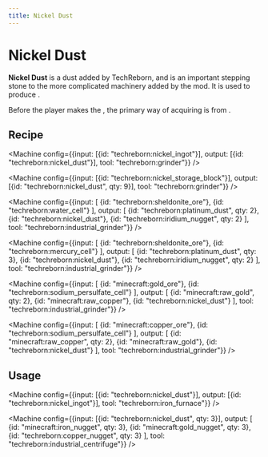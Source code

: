 ```yaml
---
title: Nickel Dust
---
```


<ItemImage file="nickel_dust" alt="Nickel Dust" size="200" />

# Nickel Dust

**Nickel Dust** is a dust added by TechReborn, and is an important stepping stone to the more complicated machinery added by the mod. It is used to produce <McItem slug="techreborn:nickel_ingot" />.

Before the player makes the <McItem slug="techreborn:industrial_grinder" />, the primary way of acquiring <McItem slug="techreborn:nickel_dust" /> is from <McItem slug="techreborn:small_pile_of_nickel_dust" />.

## Recipe

<CraftingTable recipe="input techreborn:small_pile_of_nickel_dust techreborn:small_pile_of_nickel_dust air input techreborn:small_pile_of_nickel_dust techreborn:small_pile_of_nickel_dust air input air air air output techreborn:nickel_dust"/>

<Machine config={{input: [{id: "techreborn:nickel_ingot"}], output: [{id: "techreborn:nickel_dust"}], tool: "techreborn:grinder"}} />

<Machine config={{input: [{id: "techreborn:nickel_storage_block"}], output: [{id: "techreborn:nickel_dust", qty: 9}], tool: "techreborn:grinder"}} />

<Machine config={{input: [
  {id: "techreborn:sheldonite_ore"},
  {id: "techreborn:water_cell"}
], output: [
  {id: "techreborn:platinum_dust", qty: 2},
  {id: "techreborn:nickel_dust"},
  {id: "techreborn:iridium_nugget", qty: 2}
], tool: "techreborn:industrial_grinder"}} />

<Machine config={{input: [
  {id: "techreborn:sheldonite_ore"},
  {id: "techreborn:mercury_cell"}
], output: [
  {id: "techreborn:platinum_dust", qty: 3},
  {id: "techreborn:nickel_dust"},
  {id: "techreborn:iridium_nugget", qty: 2}
], tool: "techreborn:industrial_grinder"}} />

<Machine config={{input: [
  {id: "minecraft:gold_ore"},
  {id: "techreborn:sodium_persulfate_cell"}
], output: [
  {id: "minecraft:raw_gold", qty: 2},
  {id: "minecraft:raw_copper"},
  {id: "techreborn:nickel_dust"}
], tool: "techreborn:industrial_grinder"}} />

<Machine config={{input: [
  {id: "minecraft:copper_ore"},
  {id: "techreborn:sodium_persulfate_cell"}
], output: [
  {id: "minecraft:raw_copper", qty: 2},
  {id: "minecraft:raw_gold"},
  {id: "techreborn:nickel_dust"}
], tool: "techreborn:industrial_grinder"}} />

## Usage

<CraftingTable recipe="input air air air input air techreborn:nickel_dust air input air air air output techreborn:small_pile_of_nickel_dust,4"/>

<Machine config={{input: [{id: "techreborn:nickel_dust"}], output: [{id: "techreborn:nickel_ingot"}], tool: "techreborn:iron_furnace"}} />

<Machine config={{input: [{id: "techreborn:nickel_dust", qty: 3}], output: [
  {id: "minecraft:iron_nugget", qty: 3},
  {id: "minecraft:gold_nugget", qty: 3},
  {id: "techreborn:copper_nugget", qty: 3}
], tool: "techreborn:industrial_centrifuge"}} />
